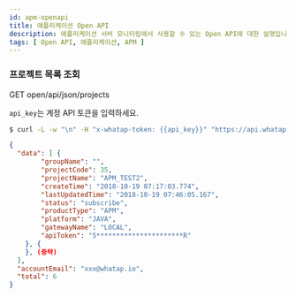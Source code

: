 ```yaml
---
id: apm-openapi
title: 애플리케이션 Open API
description: 애플리케이션 서버 모니터링에서 사용할 수 있는 Open API에 대한 설명입니다.
tags: [ Open API, 애플리케이션, APM ]
---
```


### 프로젝트 목록 조회

<span class='type'>GET</span> open/api/json/projects

`api_key`는 계정 API 토큰을 입력하세요.

```bash title='curl'
$ curl -L -w "\n" -H "x-whatap-token: {{api_key}}" "https://api.whatap.io/open/api/json/projects"
```

```json title='response'
{
  "data": [ {
        "groupName": "",
        "projectCode": 35,
        "projectName": "APM_TEST2",
        "createTime": "2018-10-19 07:17:03.774",
        "lastUpdatedTime": "2018-10-19 07:46:05.167",
        "status": "subscribe",
        "productType": "APM",
        "platform": "JAVA",
        "gatewayName": "LOCAL",
        "apiToken": "5**********************R"
    }, {
    }, (중략)
  ],
  "accountEmail": "xxx@whatap.io",
  "total": 6
}
```